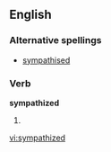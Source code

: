 ==English==

===Alternative spellings===
*[[sympathised]] {{qualifier|mainly|British}}

===Verb===
'''sympathized'''

# {{North American}} {{past of|sympathize}}

[[vi:sympathized]]